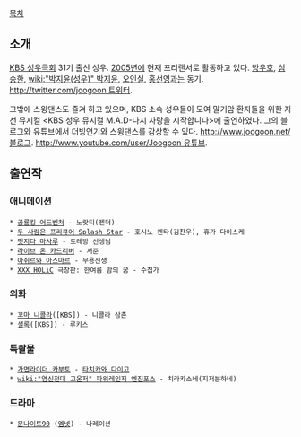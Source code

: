 {{{#!html
<img src="http://www.kbsvoice.net/board/data/blog/profile_image/1155410">
}}}

[[목차]]
== 소개 ==
[[KBS 성우극회]] 31기 출신 성우. [[2005년]]에 현재 프리랜서로 활동하고 있다. [[방우호]], [[심승한]], [[wiki:"박지윤(성우)" 박지윤]], [[오인실]], [[홍선영]]과는 동기. [[http://twitter.com/joogoon 트위터]].

그밖에 스윙댄스도 즐겨 하고 있으며, KBS 소속 성우들이 모여 말기암 환자들을 위한 자선 뮤지컬 <KBS 성우 뮤지컬 M.A.D-다시 사랑을 시작합니다>에 출연하였다. 그의 블로그와 유튜브에서 더빙연기와 스윙댄스를 감상할 수 있다. [[http://www.joogoon.net/ 블로그]]. [[http://www.youtube.com/user/Joogoon 유튜브]].

== 출연작 ==
=== 애니메이션 ===
 * [[공룡킹 어드벤처]] - 노랏티(젠더)
 * [[두 사람은 프리큐어 Splash Star]] - 호시노 켄타(김찬우), 휴가 다이스케
 * [[멋지다 마사루]] - 토레방 선생님
 * [[라이브 온 카드리버]] - 서준
 * [[아쥐르와 아스마르]] - 무용선생
 * [[XXX HOLiC]] 극장판: 한여름 밤의 꿈 - 수집가

=== 외화 ===
 * [[꼬마 니콜라]]([KBS]) - 니콜라 삼촌
 * [[셜록]]([KBS]) - 루키스

=== 특촬물 ===
 * [[가면라이더 카부토]] - [[타치카와 다이고]]
 * [[wiki:"염신전대 고온저" 파워레인저 엔진포스]] - 치라카소네(지저분하네)
 
=== 드라마 ===
 * [[문나이트90]] ([[엠넷]]) - 나레이션

